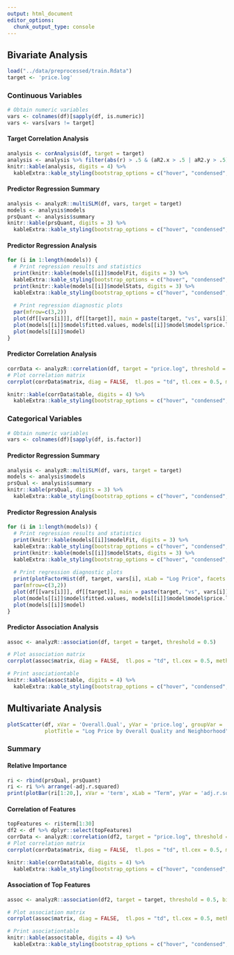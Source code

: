 ```yaml
---
output: html_document
editor_options: 
  chunk_output_type: console
---
```

## Bivariate Analysis 
```r
load("../data/preprocessed/train.Rdata")
target <- 'price.log'
```

### Continuous Variables
```r
# Obtain numeric variables
vars <- colnames(df)[sapply(df, is.numeric)]
vars <- vars[vars != target]

```

#### Target Correlation Analysis
```r
analysis <- corAnalysis(df, target = target)
analysis <- analysis %>% filter(abs(r) > .5 & (aR2.x > .5 | aR2.y > .5)) %>% arrange(-abs(r))
knitr::kable(analysis, digits = 4) %>%
  kableExtra::kable_styling(bootstrap_options = c("hover", "condensed", "responsive"), full_width = T, position = "float_right")
```

#### Predictor Regression Summary
```r
analysis <- analyzR::multiSLM(df, vars, target = target)
models <- analysis$models
prsQuant <- analysis$summary
knitr::kable(prsQuant, digits = 3) %>%
  kableExtra::kable_styling(bootstrap_options = c("hover", "condensed", "responsive"), full_width = T, position = "float_right")
```

#### Predictor Regression Analysis
```r
for (i in 1:length(models)) {
  # Print regression results and statistics
  print(knitr::kable(models[[i]]$modelFit, digits = 3) %>%
  kableExtra::kable_styling(bootstrap_options = c("hover", "condensed", "responsive"), full_width = T, position = "float_right"))
  print(knitr::kable(models[[i]]$modelStats, digits = 3) %>%
  kableExtra::kable_styling(bootstrap_options = c("hover", "condensed", "responsive"), full_width = T, position = "float_right"))
  
  # Print regression diagnostic plots
  par(mfrow=c(3,2))
  plot(df[[vars[i]]], df[[target]], main = paste(target, "vs", vars[i]), xlab = vars[i], ylab = target)
  plot(models[[i]]$model$fitted.values, models[[i]]$model$model$price.log, main = "Predicted vs True", xlab = 'Predicted Log Price', ylab = "True Log Price")
  plot(models[[i]]$model)
}
```

#### Predictor Correlation Analysis
```r
corrData <- analyzR::correlation(df, target = "price.log", threshold = 0.5)
# Plot correlation matrix
corrplot(corrData$matrix, diag = FALSE,  tl.pos = "td", tl.cex = 0.5, method = "color", type = "upper")

knitr::kable(corrData$table, digits = 4) %>%
  kableExtra::kable_styling(bootstrap_options = c("hover", "condensed", "responsive"), full_width = T, position = "float_right")
```

### Categorical Variables
```r
# Obtain numeric variables
vars <- colnames(df)[sapply(df, is.factor)]
```

#### Predictor Regression Summary
```r
analysis <- analyzR::multiSLM(df, vars, target = target)
models <- analysis$models
prsQual <- analysis$summary
knitr::kable(prsQual, digits = 3) %>%
  kableExtra::kable_styling(bootstrap_options = c("hover", "condensed", "responsive"), full_width = T, position = "float_right")
```

#### Predictor Regression Analysis
```r
for (i in 1:length(models)) {
  # Print regression results and statistics
  print(knitr::kable(models[[i]]$modelFit, digits = 3) %>%
  kableExtra::kable_styling(bootstrap_options = c("hover", "condensed", "responsive"), full_width = T, position = "float_right"))
  print(knitr::kable(models[[i]]$modelStats, digits = 3) %>%
  kableExtra::kable_styling(bootstrap_options = c("hover", "condensed", "responsive"), full_width = T, position = "float_right"))
  
  # Print regression diagnostic plots
  print(plotFactorHist(df, target, vars[i], xLab = "Log Price", facets = TRUE))
  par(mfrow=c(3,2))
  plot(df[[vars[i]]], df[[target]], main = paste(target, "vs", vars[i]), xlab = vars[i], ylab = target)
  plot(models[[i]]$model$fitted.values, models[[i]]$model$model$price.log, main = "Predicted vs True", xlab = 'Predicted Log Price', ylab = "True Log Price")
  plot(models[[i]]$model)
}
```


#### Predictor Association Analysis
```r
assoc <- analyzR::association(df, target = target, threshold = 0.5)

# Plot association matrix
corrplot(assoc$matrix, diag = FALSE,  tl.pos = "td", tl.cex = 0.5, method = "color", type = "upper")

# Print asociationtable
knitr::kable(assoc$table, digits = 4) %>%
  kableExtra::kable_styling(bootstrap_options = c("hover", "condensed", "responsive"), full_width = T, position = "float_right")
```

## Multivariate Analysis
```r
plotScatter(df, xVar = 'Overall.Qual', yVar = 'price.log', groupVar = 'Neighborhood',
            plotTitle = "Log Price by Overall Quality and Neighborhood")
```

### Summary
#### Relative Importance

```r
ri <- rbind(prsQual, prsQuant)
ri <- ri %>% arrange(-adj.r.squared)
print(plotBar(ri[1:20,], xVar = 'term', xLab = "Term", yVar = 'adj.r.squared', yLab = "Proportion Variance Explained", values = FALSE, plotTitle = "Relative Importance of Top 20 Terms"))
```

#### Correlation of Features
```r
topFeatures <- ri$term[1:30] 
df2 <- df %>% dplyr::select(topFeatures)
corrData <- analyzR::correlation(df2, target = "price.log", threshold = 0.5, bigMatrix = 30)
# Plot correlation matrix
corrplot(corrData$matrix, diag = FALSE,  tl.pos = "td", tl.cex = 0.5, method = "color", type = "upper", tl.col = 'black')

knitr::kable(corrData$table, digits = 4) %>%
  kableExtra::kable_styling(bootstrap_options = c("hover", "condensed", "responsive"), full_width = T, position = "float_right")
```

#### Association of Top Features
```r
assoc <- analyzR::association(df2, target = target, threshold = 0.5, bigMatrix = 30)

# Plot association matrix
corrplot(assoc$matrix, diag = FALSE,  tl.pos = "td", tl.cex = 0.5, method = "color", type = "upper", tl.col = 'black')

# Print asociationtable
knitr::kable(assoc$table, digits = 4) %>%
  kableExtra::kable_styling(bootstrap_options = c("hover", "condensed", "responsive"), full_width = T, position = "float_right")
```
